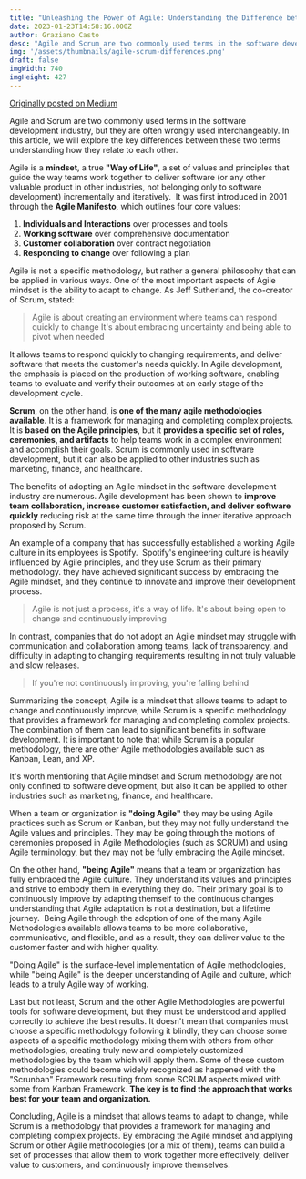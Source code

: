 ```yaml
---
title: "Unleashing the Power of Agile: Understanding the Difference between Agile Mindset and Scrum Methodology"
date: 2023-01-23T14:58:16.000Z
author: Graziano Casto
desc: "Agile and Scrum are two commonly used terms in the software development industry, but they are often wrongly used interchangeably. In this article, we will explore the key differences between these two terms understanding how they relate to each other."
img: '/assets/thumbnails/agile-scrum-differences.png'
draft: false
imgWidth: 740
imgHeight: 427
---
```


[Originally posted on Medium](https://graziano-casto.medium.com/unleashing-the-power-of-agile-understanding-the-difference-between-agile-mindset-and-scrum-e44a6da8be5e)

Agile and Scrum are two commonly used terms in the software development industry, but they are often wrongly used interchangeably. 
In this article, we will explore the key differences between these two terms understanding how they relate to each other.

Agile is a **mindset**, a true **"Way of Life"**, a set of values and principles that guide the way teams work together to deliver software (or any other valuable product in other industries, not belonging only to software development) incrementally and iteratively. 
It was first introduced in 2001 through the **Agile Manifesto**, which outlines four core values:

1. **Individuals and Interactions** over processes and tools
2. **Working software** over comprehensive documentation
3. **Customer collaboration** over contract negotiation
4. **Responding to change** over following a plan

Agile is not a specific methodology, but rather a general philosophy that can be applied in various ways. One of the most important aspects of Agile mindset is the ability to adapt to change. As Jeff Sutherland, the co-creator of Scrum, stated:

>Agile is about creating an environment where teams can respond quickly to change
>It's about embracing uncertainty and being able to pivot when needed

It allows teams to respond quickly to changing requirements, and deliver software that meets the customer's needs quickly. 
In Agile development, the emphasis is placed on the production of working software, enabling teams to evaluate and verify their outcomes at an early stage of the development cycle.

**Scrum**, on the other hand, is **one of the many agile methodologies available**. It is a framework for managing and completing complex projects. It is **based on the Agile principles**, but it **provides a specific set of roles, ceremonies, and artifacts** to help teams work in a complex environment and accomplish their goals. 
Scrum is commonly used in software development, but it can also be applied to other industries such as marketing, finance, and healthcare.

The benefits of adopting an Agile mindset in the software development industry are numerous. 
Agile development has been shown to **improve team collaboration, increase customer satisfaction, and deliver software quickly** reducing risk at the same time through the inner iterative approach proposed by Scrum.

An example of a company that has successfully established a working Agile culture in its employees is Spotify. 
Spotify's engineering culture is heavily influenced by Agile principles, and they use Scrum as their primary methodology. they have achieved significant success by embracing the Agile mindset, and they continue to innovate and improve their development process.

>Agile is not just a process, it's a way of life. It's about being open to change and continuously improving

In contrast, companies that do not adopt an Agile mindset may struggle with communication and collaboration among teams, lack of transparency, and difficulty in adapting to changing requirements resulting in not truly valuable and slow releases.

>If you're not continuously improving, you're falling behind

Summarizing the concept, Agile is a mindset that allows teams to adapt to change and continuously improve, while Scrum is a specific methodology that provides a framework for managing and completing complex projects. The combination of them can lead to significant benefits in software development. It is important to note that while Scrum is a popular methodology, there are other Agile methodologies available such as Kanban, Lean, and XP.

It's worth mentioning that Agile mindset and Scrum methodology are not only confined to software development, but also it can be applied to other industries such as marketing, finance, and healthcare.

When a team or organization is **"doing Agile"** they may be using Agile practices such as Scrum or Kanban, but they may not fully understand the Agile values and principles. They may be going through the motions of ceremonies proposed in Agile Methodologies (such as SCRUM) and using Agile terminology, but they may not be fully embracing the Agile mindset.

On the other hand, **"being Agile"** means that a team or organization has fully embraced the Agile culture. They understand its values and principles and strive to embody them in everything they do. Their primary goal is to continuously improve by adapting themself to the continuous changes understanding that Agile adaptation is not a destination, but a lifetime journey. 
Being Agile through the adoption of one of the many Agile Methodologies available allows teams to be more collaborative, communicative, and flexible, and as a result, they can deliver value to the customer faster and with higher quality.

"Doing Agile" is the surface-level implementation of Agile methodologies, while "being Agile" is the deeper understanding of Agile and culture, which leads to a truly Agile way of working.

Last but not least, Scrum and the other Agile Methodologies are powerful tools for software development, but they must be understood and applied correctly to achieve the best results. It doesn't mean that companies must choose a specific methodology following it blindly, they can choose some aspects of a specific methodology mixing them with others from other methodologies, creating truly new and completely customized methodologies by the team which will apply them. Some of these custom methodologies could become widely recognized as happened with the "Scrunban" Framework resulting from some SCRUM aspects mixed with some from Kanban Framework. **The key is to find the approach that works best for your team and organization.**

Concluding, Agile is a mindset that allows teams to adapt to change, while Scrum is a methodology that provides a framework for managing and completing complex projects. By embracing the Agile mindset and applying  Scrum or other Agile methodologies (or a mix of them), teams can build a set of processes that allow them to work together more effectively, deliver value to customers, and continuously improve themselves.